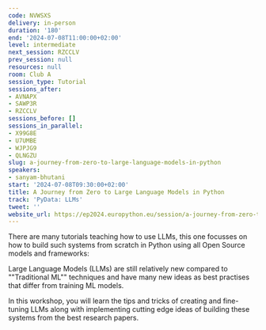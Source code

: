 ```yaml
---
code: NVWSXS
delivery: in-person
duration: '180'
end: '2024-07-08T11:00:00+02:00'
level: intermediate
next_session: RZCCLV
prev_session: null
resources: null
room: Club A
session_type: Tutorial
sessions_after:
- AVNAPX
- SAWP3R
- RZCCLV
sessions_before: []
sessions_in_parallel:
- X99G8E
- U7UMBE
- WJPJG9
- QLNGZU
slug: a-journey-from-zero-to-large-language-models-in-python
speakers:
- sanyam-bhutani
start: '2024-07-08T09:30:00+02:00'
title: A Journey from Zero to Large Language Models in Python
track: 'PyData: LLMs'
tweet: ''
website_url: https://ep2024.europython.eu/session/a-journey-from-zero-to-large-language-models-in-python
---
```


There are many tutorials teaching how to use LLMs, this one focusses on how to build such systems from scratch in Python using all Open Source models and frameworks:

Large Language Models (LLMs) are still relatively new compared to ""Traditional ML"" techniques and have many new ideas as best practises that differ from training ML models.

In this workshop, you will learn the tips and tricks of creating and fine-tuning LLMs along with implementing cutting edge ideas of building these systems from the best research papers.
